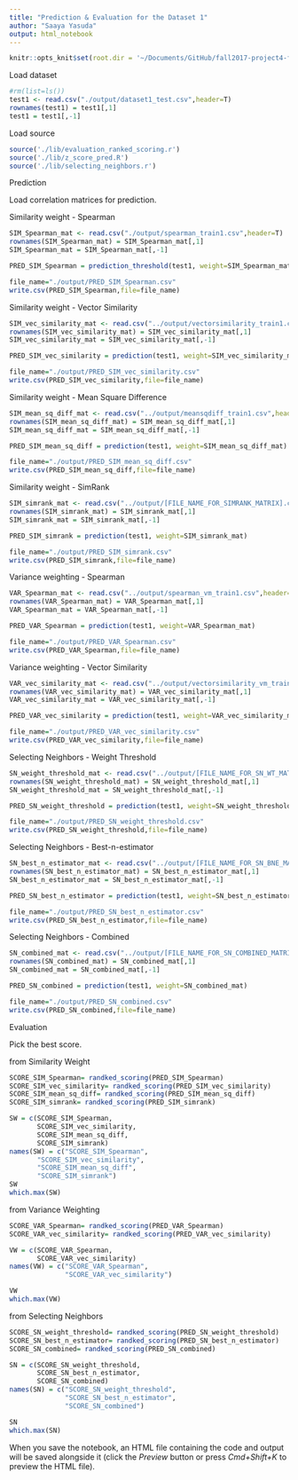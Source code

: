 ```yaml
---
title: "Prediction & Evaluation for the Dataset 1"
author: "Saaya Yasuda"
output: html_notebook
---
```


```r
knitr::opts_knit$set(root.dir = '~/Documents/GitHub/fall2017-project4-fall2017-proj4-grp6')
```

Load dataset
```r
#rm(list=ls())
test1 <- read.csv("./output/dataset1_test.csv",header=T)
rownames(test1) = test1[,1]
test1 = test1[,-1]
```

Load source
```r
source('./lib/evaluation_ranked_scoring.r')
source('./lib/z_score_pred.R')
source('./lib/selecting_neighbors.r')
```

Prediction

Load correlation matrices for prediction.

Similarity weight - Spearman
```r
SIM_Spearman_mat <- read.csv("./output/spearman_train1.csv",header=T)
rownames(SIM_Spearman_mat) = SIM_Spearman_mat[,1]
SIM_Spearman_mat = SIM_Spearman_mat[,-1]

PRED_SIM_Spearman = prediction_threshold(test1, weight=SIM_Spearman_mat)

file_name="./output/PRED_SIM_Spearman.csv"
write.csv(PRED_SIM_Spearman,file=file_name)
```

Similarity weight - Vector Similarity
```r
SIM_vec_similarity_mat <- read.csv("../output/vectorsimilarity_train1.csv",header=T)
rownames(SIM_vec_similarity_mat) = SIM_vec_similarity_mat[,1]
SIM_vec_similarity_mat = SIM_vec_similarity_mat[,-1]

PRED_SIM_vec_similarity = prediction(test1, weight=SIM_vec_similarity_mat)

file_name="./output/PRED_SIM_vec_similarity.csv"
write.csv(PRED_SIM_vec_similarity,file=file_name)
```

Similarity weight - Mean Square Difference
```r
SIM_mean_sq_diff_mat <- read.csv("../output/meansqdiff_train1.csv",header=T)
rownames(SIM_mean_sq_diff_mat) = SIM_mean_sq_diff_mat[,1]
SIM_mean_sq_diff_mat = SIM_mean_sq_diff_mat[,-1]

PRED_SIM_mean_sq_diff = prediction(test1, weight=SIM_mean_sq_diff_mat)

file_name="./output/PRED_SIM_mean_sq_diff.csv"
write.csv(PRED_SIM_mean_sq_diff,file=file_name)
```

Similarity weight - SimRank
```r
SIM_simrank_mat <- read.csv("../output/[FILE_NAME_FOR_SIMRANK_MATRIX].csv",header=T)
rownames(SIM_simrank_mat) = SIM_simrank_mat[,1]
SIM_simrank_mat = SIM_simrank_mat[,-1]

PRED_SIM_simrank = prediction(test1, weight=SIM_simrank_mat)

file_name="./output/PRED_SIM_simrank.csv"
write.csv(PRED_SIM_simrank,file=file_name)
```

Variance weighting - Spearman
```r
VAR_Spearman_mat <- read.csv("../output/spearman_vm_train1.csv",header=T)
rownames(VAR_Spearman_mat) = VAR_Spearman_mat[,1]
VAR_Spearman_mat = VAR_Spearman_mat[,-1]

PRED_VAR_Spearman = prediction(test1, weight=VAR_Spearman_mat)

file_name="./output/PRED_VAR_Spearman.csv"
write.csv(PRED_VAR_Spearman,file=file_name)
```

Variance weighting - Vector Similarity
```r
VAR_vec_similarity_mat <- read.csv("../output/vectorsimilarity_vm_train1.csv",header=T)
rownames(VAR_vec_similarity_mat) = VAR_vec_similarity_mat[,1]
VAR_vec_similarity_mat = VAR_vec_similarity_mat[,-1]

PRED_VAR_vec_similarity = prediction(test1, weight=VAR_vec_similarity_mat)

file_name="./output/PRED_VAR_vec_similarity.csv"
write.csv(PRED_VAR_vec_similarity,file=file_name)
```

Selecting Neighbors - Weight Threshold
```r
SN_weight_threshold_mat <- read.csv("../output/[FILE_NAME_FOR_SN_WT_MATRIX].csv",header=T)
rownames(SN_weight_threshold_mat) = SN_weight_threshold_mat[,1]
SN_weight_threshold_mat = SN_weight_threshold_mat[,-1]

PRED_SN_weight_threshold = prediction(test1, weight=SN_weight_threshold_mat)

file_name="./output/PRED_SN_weight_threshold.csv"
write.csv(PRED_SN_weight_threshold,file=file_name)
```

Selecting Neighbors - Best-n-estimator
```r
SN_best_n_estimator_mat <- read.csv("../output/[FILE_NAME_FOR_SN_BNE_MATRIX].csv",header=T)
rownames(SN_best_n_estimator_mat) = SN_best_n_estimator_mat[,1]
SN_best_n_estimator_mat = SN_best_n_estimator_mat[,-1]

PRED_SN_best_n_estimator = prediction(test1, weight=SN_best_n_estimator_mat)

file_name="./output/PRED_SN_best_n_estimator.csv"
write.csv(PRED_SN_best_n_estimator,file=file_name)
```

Selecting Neighbors - Combined
```r
SN_combined_mat <- read.csv("../output/[FILE_NAME_FOR_SN_COMBINED_MATRIX].csv",header=T)
rownames(SN_combined_mat) = SN_combined_mat[,1]
SN_combined_mat = SN_combined_mat[,-1]

PRED_SN_combined = prediction(test1, weight=SN_combined_mat)

file_name="./output/PRED_SN_combined.csv"
write.csv(PRED_SN_combined,file=file_name)
```


Evaluation

Pick the best score.

from Similarity Weight
```r
SCORE_SIM_Spearman= randked_scoring(PRED_SIM_Spearman)
SCORE_SIM_vec_similarity= randked_scoring(PRED_SIM_vec_similarity)
SCORE_SIM_mean_sq_diff= randked_scoring(PRED_SIM_mean_sq_diff)
SCORE_SIM_simrank= randked_scoring(PRED_SIM_simrank)

SW = c(SCORE_SIM_Spearman, 
       SCORE_SIM_vec_similarity, 
       SCORE_SIM_mean_sq_diff,
       SCORE_SIM_simrank)
names(SW) = c("SCORE_SIM_Spearman", 
       "SCORE_SIM_vec_similarity", 
       "SCORE_SIM_mean_sq_diff",
       "SCORE_SIM_simrank")
SW
which.max(SW)
```

from Variance Weighting
```r
SCORE_VAR_Spearman= randked_scoring(PRED_VAR_Spearman)
SCORE_VAR_vec_similarity= randked_scoring(PRED_VAR_vec_similarity)

VW = c(SCORE_VAR_Spearman,
       SCORE_VAR_vec_similarity)
names(VW) = c("SCORE_VAR_Spearman",
              "SCORE_VAR_vec_similarity")

VW
which.max(VW)
```

from Selecting Neighbors
```r
SCORE_SN_weight_threshold= randked_scoring(PRED_SN_weight_threshold)
SCORE_SN_best_n_estimator= randked_scoring(PRED_SN_best_n_estimator)
SCORE_SN_combined= randked_scoring(PRED_SN_combined)

SN = c(SCORE_SN_weight_threshold,
       SCORE_SN_best_n_estimator,
       SCORE_SN_combined)
names(SN) = c("SCORE_SN_weight_threshold",
              "SCORE_SN_best_n_estimator",
              "SCORE_SN_combined")

SN
which.max(SN)

```


When you save the notebook, an HTML file containing the code and output will be saved alongside it (click the *Preview* button or press *Cmd+Shift+K* to preview the HTML file).
